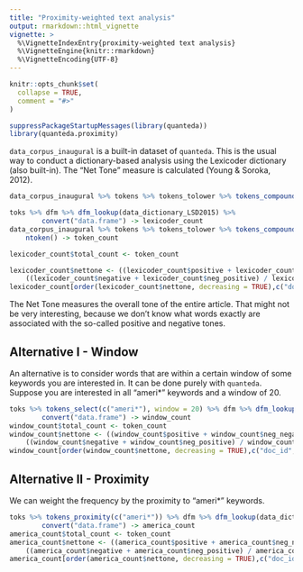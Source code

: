 ```yaml
---
title: "Proximity-weighted text analysis"
output: rmarkdown::html_vignette
vignette: >
  %\VignetteIndexEntry{proximity-weighted text analysis}
  %\VignetteEngine{knitr::rmarkdown}
  %\VignetteEncoding{UTF-8}
---
```


```r
knitr::opts_chunk$set(
  collapse = TRUE,
  comment = "#>"
)
```

```r
suppressPackageStartupMessages(library(quanteda))
library(quanteda.proximity)
```

`data_corpus_inaugural` is a built-in dataset of `quanteda`. This is the usual way to conduct a dictionary-based analysis using the Lexicoder dictionary (also built-in). The "Net Tone" measure is calculated (Young & Soroka, 2012).

```r
data_corpus_inaugural %>% tokens %>% tokens_tolower %>% tokens_compound(data_dictionary_LSD2015, concatenator = " ") -> toks

toks %>% dfm %>% dfm_lookup(data_dictionary_LSD2015) %>%
        convert("data.frame") -> lexicoder_count
data_corpus_inaugural %>% tokens %>% tokens_tolower %>% tokens_compound(data_dictionary_LSD2015, concatenator = " ") %>%
    ntoken() -> token_count

lexicoder_count$total_count <- token_count

lexicoder_count$nettone <- ((lexicoder_count$positive + lexicoder_count$neg_negative) / lexicoder_count$total_count) -
    ((lexicoder_count$negative + lexicoder_count$neg_positive) / lexicoder_count$total_count)
lexicoder_count[order(lexicoder_count$nettone, decreasing = TRUE),c("doc_id", "nettone")]
```

The Net Tone measures the overall tone of the entire article. That might not be very interesting, because we don't know what words exactly are associated with the so-called positive and negative tones.

## Alternative I - Window

An alternative is to consider words that are within a certain window of some keywords you are interested in. It can be done purely with `quanteda`. Suppose you are interested in all "ameri*" keywords and a window of 20.

```r
toks %>% tokens_select(c("ameri*"), window = 20) %>% dfm %>% dfm_lookup(data_dictionary_LSD2015) %>%
        convert("data.frame") -> window_count
window_count$total_count <- token_count
window_count$nettone <- ((window_count$positive + window_count$neg_negative) / window_count$total_count) -
    ((window_count$negative + window_count$neg_positive) / window_count$total_count)
window_count[order(window_count$nettone, decreasing = TRUE),c("doc_id", "nettone")]
```

## Alternative II - Proximity

We can weight the frequency by the proximity to "ameri*" keywords.

```r
toks %>% tokens_proximity(c("ameri*")) %>% dfm %>% dfm_lookup(data_dictionary_LSD2015) %>%
        convert("data.frame") -> america_count
america_count$total_count <- token_count
america_count$nettone <- ((america_count$positive + america_count$neg_negative) / america_count$total_count) -
    ((america_count$negative + america_count$neg_positive) / america_count$total_count)
america_count[order(america_count$nettone, decreasing = TRUE),c("doc_id", "nettone")]
```
